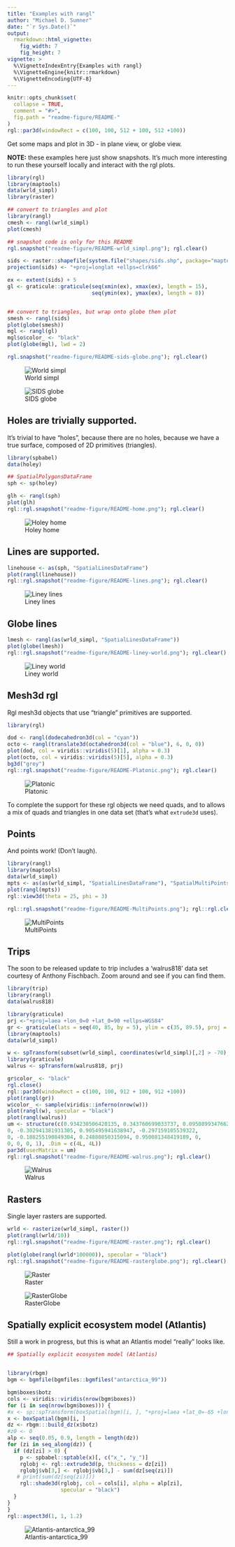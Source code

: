 ```yaml
---
title: "Examples with rangl"
author: "Michael D. Sumner"
date: "`r Sys.Date()`"
output:
  rmarkdown::html_vignette:
    fig_width: 7
    fig_height: 7
vignette: >
  %\VignetteIndexEntry{Examples with rangl}
  %\VignetteEngine{knitr::rmarkdown}
  %\VignetteEncoding{UTF-8}
---
```


```r
knitr::opts_chunk$set(
  collapse = TRUE,
  comment = "#>",
  fig.path = "readme-figure/README-"
)
rgl::par3d(windowRect = c(100, 100, 512 + 100, 512 +100))
```

Get some maps and plot in 3D - in plane view, or globe view. 

**NOTE:** these examples here just show snapshots. It's much more interesting to run these yourself locally and interact with the rgl plots. 


```r

library(rgl)
library(maptools)
data(wrld_simpl)
library(raster)

## convert to triangles and plot 
library(rangl)
cmesh <- rangl(wrld_simpl)
plot(cmesh)

## snapshot code is only for this README
rgl.snapshot("readme-figure/README-wrld_simpl.png"); rgl.clear()

sids <- raster::shapefile(system.file("shapes/sids.shp", package="maptools"))
projection(sids) <- "+proj=longlat +ellps=clrk66"

ex <- extent(sids) + 5
gl <- graticule::graticule(seq(xmin(ex), xmax(ex), length = 15), 
                           seq(ymin(ex), ymax(ex), length = 8))


## convert to triangles, but wrap onto globe then plot
smesh <- rangl(sids)
plot(globe(smesh))
mgl <- rangl(gl)
mgl$o$color_ <- "black"
plot(globe(mgl), lwd = 2)

rgl.snapshot("readme-figure/README-sids-globe.png"); rgl.clear()

```


![World simpl](readme-figure/README-wrld_simpl.png?raw=true "World simpl")

![SIDS globe](readme-figure/README-sids-globe.png?raw=true "SIDS globe")



## Holes are trivially supported. 

It's trivial to have "holes", because there are no holes, because we have a true surface, composed of 2D primitives (triangles). 

```r
library(spbabel)
data(holey)

## SpatialPolygonsDataFrame
sph <- sp(holey)

glh <- rangl(sph)
plot(glh)
rgl::rgl.snapshot("readme-figure/README-home.png"); rgl.clear()

```


![Holey home](readme-figure/README-home.png?raw=true "Holey home")


## Lines are supported. 


```r
linehouse <- as(sph, "SpatialLinesDataFrame")
plot(rangl(linehouse))
rgl::rgl.snapshot("readme-figure/README-lines.png"); rgl.clear()
```



![Liney lines](readme-figure/README-lines.png?raw=true "Liney lines")

## Globe lines

```r
lmesh <- rangl(as(wrld_simpl, "SpatialLinesDataFrame"))
plot(globe(lmesh))
rgl::rgl.snapshot("readme-figure/README-liney-world.png"); rgl.clear()

```

![Liney world](readme-figure/README-liney-world.png?raw=true "Liney world")


## Mesh3d rgl

Rgl mesh3d objects that use "triangle" primitives are supported. 

```r
library(rgl)

dod <- rangl(dodecahedron3d(col = "cyan"))
octo <- rangl(translate3d(octahedron3d(col = "blue"), 6, 0, 0))
plot(dod, col = viridis::viridis(5)[1], alpha = 0.3)
plot(octo, col = viridis::viridis(5)[5], alpha = 0.3)
bg3d("grey")
rgl::rgl.snapshot("readme-figure/README-Platonic.png"); rgl.clear()

```

![Platonic](readme-figure/README-Platonic.png?raw=true "Platonic")

To complete the support for these rgl objects we need quads, and to allows a mix of quads and triangles in one data set (that's what `extrude3d` uses).


## Points


And points work!  (Don't laugh). 


```r
library(rangl)
library(maptools)
data(wrld_simpl)
mpts <- as(as(wrld_simpl, "SpatialLinesDataFrame"), "SpatialMultiPointsDataFrame")
plot(rangl(mpts))
rgl::view3d(theta = 25, phi = 3)

```

```r
rgl::rgl.snapshot("readme-figure/README-MultiPoints.png"); rgl::rgl.clear()

```

![MultiPoints](readme-figure/README-MultiPoints.png?raw=true "MultiPoints")


## Trips

The soon to be released update to trip includes a 'walrus818' data set courtesy of Anthony Fischbach.  Zoom around and see if you can find them. 

```r
library(trip)
library(rangl)
data(walrus818)

library(graticule)
prj <-"+proj=laea +lon_0=0 +lat_0=90 +ellps=WGS84"
gr <- graticule(lats = seq(40, 85, by = 5), ylim = c(35, 89.5), proj = prj)
library(maptools)
data(wrld_simpl)

w <- spTransform(subset(wrld_simpl, coordinates(wrld_simpl)[,2] > -70),  prj)
library(graticule)
walrus <- spTransform(walrus818, prj)

gr$color_ <- "black"
rgl.close()
rgl::par3d(windowRect = c(100, 100, 912 + 100, 912 +100))
plot(rangl(gr))
w$color_ <- sample(viridis::inferno(nrow(w)))
plot(rangl(w), specular = "black")
plot(rangl(walrus))
um <- structure(c(0.934230506420135, 0.343760699033737, 0.0950899347662926, 
0, -0.302941381931305, 0.905495941638947, -0.297159105539322, 
0, -0.188255190849304, 0.24880850315094, 0.950081348419189, 0, 
0, 0, 0, 1), .Dim = c(4L, 4L))
par3d(userMatrix = um)
rgl::rgl.snapshot("readme-figure/README-walrus.png"); rgl.clear()

```

![Walrus](readme-figure/README-walrus.png?raw=true "Walrus")


## Rasters

Single layer rasters are supported. 

```r
wrld <- rasterize(wrld_simpl, raster())
plot(rangl(wrld/10))
rgl::rgl.snapshot("readme-figure/README-raster.png"); rgl.clear()

plot(globe(rangl(wrld*100000)), specular = "black")
rgl::rgl.snapshot("readme-figure/README-rasterglobe.png"); rgl.clear()

```

![Raster](readme-figure/README-raster.png?raw=true "Raster")

![RasterGlobe](readme-figure/README-rasterglobe.png?raw=true "RasterGlobe")


## Spatially explicit ecosystem model (Atlantis)

Still a work in progress, but this is what an Atlantis model "really" looks like. 

```r
## Spatially explicit ecosystem model (Atlantis)


library(rbgm)
bgm <- bgmfile(bgmfiles::bgmfiles("antarctica_99"))

bgm$boxes$botz
cols <- viridis::viridis(nrow(bgm$boxes))
for (i in seq(nrow(bgm$boxes))) {
#x <- sp::spTransform(boxSpatial(bgm)[i, ], "+proj=laea +lat_0=-65 +lon_0=100")
x <- boxSpatial(bgm)[i, ]
dz <- rbgm:::build_dz(x$botz)
#z0 <- 0
alp <- seq(0.05, 0.9, length = length(dz))
for (zi in seq_along(dz)) {
  if (dz[zi] > 0) {
    p <- spbabel::sptable(x)[, c("x_", "y_")]
    rglobj <- rgl::extrude3d(p, thickness = dz[zi])
    rglobj$vb[3,] <- rglobj$vb[3,] - sum(dz[seq(zi)])
   # print(sum(dz[seq(zi)]))
    rgl::shade3d(rglobj, col = cols[i], alpha = alp[zi], 
                 specular = "black")
  }
}
}
rgl::aspect3d(1, 1, 1.2)
```

![Atlantis-antarctica_99](readme-figure/antarctica_99_2.png?raw=true "Atlantis-antarctica_99")
